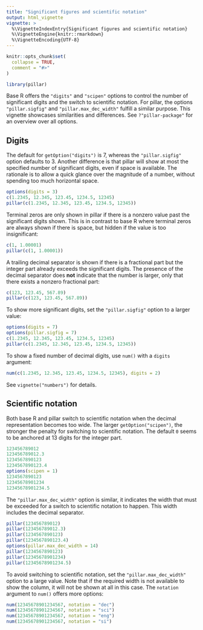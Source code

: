 ```yaml
---
title: "Significant figures and scientific notation"
output: html_vignette
vignette: >
  %\VignetteIndexEntry{Significant figures and scientific notation}
  %\VignetteEngine{knitr::rmarkdown}
  %\VignetteEncoding{UTF-8}
---
```


```r
knitr::opts_chunk$set(
  collapse = TRUE,
  comment = "#>"
)
```

```r
library(pillar)
```

Base R offers the `"digits"` and `"scipen"` options to control the number of significant digits and the switch to scientific notation.
For pillar, the options `"pillar.sigfig"` and `"pillar.max_dec_width"` fulfill a similar purpose.
This vignette showcases similarities and differences.
See `?"pillar-package"` for an overview over all options.

## Digits

The default for `getOption("digits")` is 7, whereas the `"pillar.sigfig"` option defaults to 3.
Another difference is that pillar will show at most the specified number of significant digits, even if space is available.
The rationale is to allow a quick glance over the magnitude of a number, without spending too much horizontal space.

```r
options(digits = 3)
c(1.2345, 12.345, 123.45, 1234.5, 12345)
pillar(c(1.2345, 12.345, 123.45, 1234.5, 12345))
```

Terminal zeros are only shown in pillar if there is a nonzero value past the significant digits shown.
This is in contrast to base R where terminal zeros are always shown if there is space, but hidden if the value is too insignificant:

```r
c(1, 1.00001)
pillar(c(1, 1.00001))
```

A trailing decimal separator is shown if there is a fractional part but the integer part already exceeds the significant digits.
The presence of the decimal separator does **not** indicate that the number is larger, only that there exists a nonzero fractional part:

```r
c(123, 123.45, 567.89)
pillar(c(123, 123.45, 567.89))
```

To show more significant digits, set the `"pillar.sigfig"` option to a larger value:

```r
options(digits = 7)
options(pillar.sigfig = 7)
c(1.2345, 12.345, 123.45, 1234.5, 12345)
pillar(c(1.2345, 12.345, 123.45, 1234.5, 12345))
```

To show a fixed number of decimal digits, use `num()` with a `digits` argument:

```r
num(c(1.2345, 12.345, 123.45, 1234.5, 12345), digits = 2)
```

See `vignette("numbers")` for details.

## Scientific notation

Both base R and pillar switch to scientific notation when the decimal representation becomes too wide.
The larger `getOption("scipen")`, the stronger the penalty for switching to scientific notation.
The default `0` seems to be anchored at 13 digits for the integer part.

```r
123456789012
123456789012.3
1234567890123
1234567890123.4
options(scipen = 1)
1234567890123
12345678901234
12345678901234.5
```

The `"pillar.max_dec_width"` option is similar, it indicates the width that must be exceeded for a switch to scientific notation to happen.
This width includes the decimal separator.

```r
pillar(123456789012)
pillar(123456789012.3)
pillar(1234567890123)
pillar(1234567890123.4)
options(pillar.max_dec_width = 14)
pillar(1234567890123)
pillar(12345678901234)
pillar(12345678901234.5)
```

To avoid switching to scientific notation, set the `"pillar.max_dec_width"` option to a large value.
Note that if the required width is not available to show the column, it will not be shown at all in this case.
The `notation` argument to `num()` offers more options:

```r
num(12345678901234567, notation = "dec")
num(12345678901234567, notation = "sci")
num(12345678901234567, notation = "eng")
num(12345678901234567, notation = "si")
```
